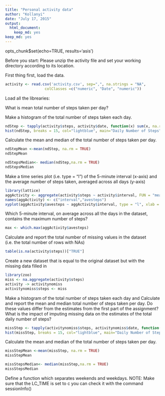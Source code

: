 ```yaml
---
title: "Personal activity data"
author: "Kollanyi"
date: "July 17, 2015"
output:
  html_document:
    keep_md: yes
keep_md: yes
---
```


opts_chunk$set(echo=TRUE, results='asis')

Before you start: Please unzip the activity file and set your working directory according to its location. 

First thing first, load the data.  

```r
activity <- read.csv('activity.csv', sep=",", na.strings = "NA",
                  colClasses =c("numeric", "Date", "numeric"))
```


Load all the librearies:

What is mean total number of steps taken per day?

Make a histogram of the total number of steps taken each day.

```r
ndStep <- tapply(activity$steps, activity$date, function(x) sum(x, na.rm = TRUE))
hist(ndStep, breaks = 15, col="lightblue", main="Daily Number of Steps",  xlab="Steps")
```


Calculate the mean and median of the total number of steps taken per day.

```r
ndStepMean <-mean(ndStep, na.rm = TRUE)
ndStepMean
```

```r
ndStepsMedian<- median(ndStep,na.rm = TRUE)
ndStepsMedian
```


Make a time series plot (i.e. type = "l") of the 5-minute interval (x-axis) and the average number of steps taken, averaged across all days (y-axis)

```r
library(lattice) 
aggActivity <- aggregate(activity$steps ~ activity$interval, FUN = "mean",  na.rm=T)
names(aggActivity) <- c("interval","avesteps")
xyplot(aggActivity$avesteps ~ aggActivity$interval, type = "l", xlab = "5-mins Intervals", ylab =  "Average # of Steps", main = "Time Series Plot")
```

Which 5-minute interval, on average across all the days in the dataset, contains the maximum number of steps?

```r
max <- which.max(aggActivity$avesteps)
```

Calculate and report the total number of missing values in the dataset (i.e. the total number of rows with NAs)

```r
table(is.na(activity$steps))["TRUE"]
```

Create a new dataset that is equal to the original dataset but with the missing data filled in

```r
library(zoo)
miss <- na.aggregate(activity$steps)
activity -> activitynomiss
activitynomiss$steps <- miss
```

Make a histogram of the total number of steps taken each day and Calculate and report the mean and median total number of steps taken per day. Do these values differ from the estimates from the first part of the assignment? What is the impact of imputing missing data on the estimates of the total daily number of steps?


```r
missStep <- tapply(activitynomiss$steps, activitynomiss$date, function(x) sum(x, na.rm = TRUE))
hist(missStep, breaks = 15, col="lightblue", main="Daily Number of Steps",  xlab="Steps")
```


Calculate the mean and median of the total number of steps taken per day.

```r
missStepMean <-mean(missStep, na.rm = TRUE)
missStepMean
```

```r
missStepsMedian<- median(missStep,na.rm = TRUE)
missStepsMedian
```

Define a function which separates weekends and weekdays. NOTE: Make sure that the LC_TIME is set to c you can check it with the command sessionInfo()




